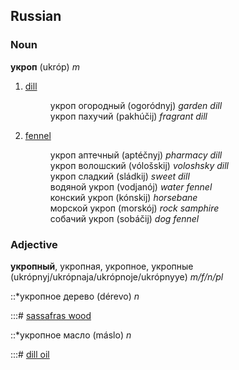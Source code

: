 ==Russian==
===Noun===
'''укроп''' (ukróp) ''m''

# [[dill]]
#:укроп огородный (ogoródnyj) ''garden dill''
#:укроп пахучий (pakhúčij) ''fragrant dill''
# [[fennel]]
#:укроп аптечный (aptéčnyj) ''pharmacy dill''
#:укроп волошский (vólošskij) ''voloshsky dill''
#:укроп сладкий (sládkij) ''sweet dill''
#:водяной укроп (vodjanój) ''water fennel''
#:конский укроп (kónskij) ''horsebane''
#:морской укроп (morskój) ''rock samphire''
#:собачий укроп (sobáčij) ''dog fennel''

===Adjective===
'''укропный''', укропная, укропное, укропные (ukrópnyj/ukrópnaja/ukrópnoje/ukrópnyye) ''m/f/n/pl''

::*укропное дерево (dérevo) ''n''
:::# [[sassafras wood]]

::*укропное масло (máslo) ''n''
:::# [[dill oil]]